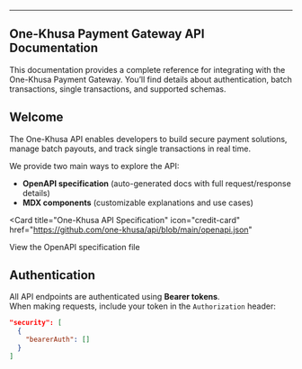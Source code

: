 
---
One-Khusa Payment Gateway API Documentation
---

<Note>
  This documentation provides a complete reference for integrating with the
  One-Khusa Payment Gateway. You’ll find details about authentication,
  batch transactions, single transactions, and supported schemas.
</Note>

## Welcome

The One-Khusa API enables developers to build secure payment solutions,
manage batch payouts, and track single transactions in real time.  

We provide two main ways to explore the API:  

- **OpenAPI specification** (auto-generated docs with full request/response details)  
- **MDX components** (customizable explanations and use cases)  

<Card
  title="One-Khusa API Specification"
  icon="credit-card"
  href="https://github.com/one-khusa/api/blob/main/openapi.json"
>
  View the OpenAPI specification file
</Card>

## Authentication

All API endpoints are authenticated using **Bearer tokens**.  
When making requests, include your token in the `Authorization` header:  



```json
"security": [
  {
    "bearerAuth": []
  }
]
```
